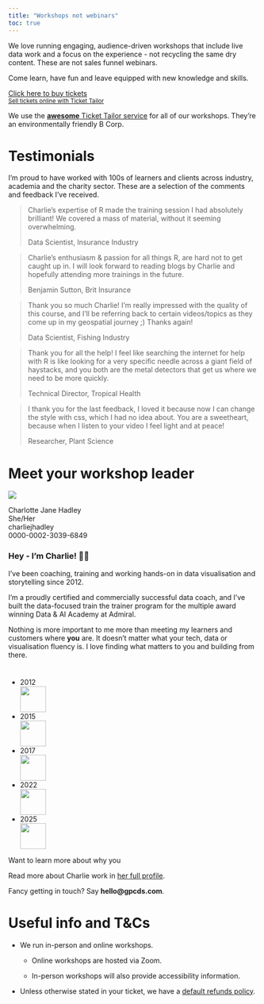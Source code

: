 ```yaml
---
title: "Workshops not webinars"
toc: true
---
```


We love running engaging, audience-driven workshops that include live data work and a focus on the experience - not recycling the same dry content. These are not sales funnel webinars. 

Come learn, have fun and leave equipped with new knowledge and skills.

:::{.column-screen-inset}

:::{.grid}

:::{.g-col-12 .g-col-md-8 .p-md-1}

<!-- Ticket Tailor Widget. Paste this into your website where you want the widget to appear. Do not change the code or the widget may not work properly. -->
<div class="tt-widget"><div class="tt-widget-fallback"><p><a href="https://www.tickettailor.com/all-tickets/graphplotchartdatastory/?ref=website_widget&show_search_filter=true&show_date_filter=true&show_sort=true" target="_blank">Click here to buy tickets</a><br /><small><a href="https://www.tickettailor.com?rf=wdg_244740" class="tt-widget-powered">Sell tickets online with Ticket Tailor</a></small></p></div><script src="https://cdn.tickettailor.com/js/widgets/min/widget.js" data-url="https://www.tickettailor.com/all-tickets/graphplotchartdatastory/?ref=website_widget&show_search_filter=true&show_date_filter=true&show_sort=true" data-type="inline" data-inline-minimal="false" data-inline-show-logo="true" data-inline-bg-fill="true" data-inline-inherit-ref-from-url-param="" data-inline-ref="website_widget"></script></div><!-- End of Ticket Tailor Widget -->

:::


:::{.g-col-12 .g-col-md-4 .p-md-1}

We use the [**awesome** Ticket Tailor service](https://www.tickettailor.com/events/graphplotchartdatastory) for all of our workshops. They're an environmentally friendly B Corp.

:::

:::

:::

# Testimonials

I'm proud to have worked with 100s of learners and clients across industry, academia and the charity sector. These are a selection of the comments and feedback I've received.

:::: {.grid .column-screen-inset}

::: {.g-col-12 .g-col-md-4 .g-col-sm-6}

<blockquote class="testimonial">
Charlie’s expertise of R made the training session I had absolutely brilliant! We covered a mass of material, without it seeming overwhelming.
<p class="testimonial-attribution">Data Scientist, Insurance Industry</p>
</blockquote>

:::

::: {.g-col-12 .g-col-md-4 .g-col-sm-6}

<blockquote class="testimonial">
 Charlie’s enthusiasm & passion for all things R, are hard not to get caught up in. I will look forward to reading blogs by Charlie and hopefully attending more trainings in the future.
<p class="testimonial-attribution">Benjamin Sutton, Brit Insurance</p>
</blockquote>

:::

::: {.g-col-12 .g-col-md-4 .g-col-sm-6}

<blockquote class="testimonial">
Thank you so much Charlie! I'm really impressed with the quality of this course, and I'll be referring back to certain videos/topics as they come up in my geospatial journey ;) Thanks again!
<p class="testimonial-attribution">Data Scientist, Fishing Industry</p>
</blockquote>

:::

::: {.g-col-12 .g-col-sm-6}

<blockquote class="testimonial">
Thank you for all the help! I feel like searching the internet for help with R is like looking for a very specific needle across a giant field of haystacks, and you both are the metal detectors that get us where we need to be more quickly.
<p class="testimonial-attribution">Technical Director, Tropical Health</p>
</blockquote>

:::

::: {.g-col-12 .g-col-sm-6}

<blockquote class="testimonial">
I thank you for the last feedback, I loved it because now I can change the style with css, which I had no idea about. You are a sweetheart, because when I listen to your video I feel light and at peace!
<p class="testimonial-attribution">Researcher, Plant Science</p>
</blockquote>

:::

::::


# Meet your workshop leader

::: {.grid .column-page}

::: {.g-col-3}
![](images/profile-pic_charotte-hadley.JPG){.img-circle width='152vw'}


<i class="fa-solid fa-person-walking-luggage" aria-label="graduation-cap"></i> Charlotte Jane Hadley 
<br>
<i class="fa-solid fa-transgender" aria-label="graduation-cap"></i> She/Her 
<br>
<i class="fa-solid fa-at" aria-label="at"></i> charliejhadley
<br> 
<i class="fa-brands fa-orcid" aria-label="envelope"></i> 0000-0002-3039-6849<br> 


:::

::: {.g-col-9}

### Hey - I'm Charlie! 🙋‍♀️

I've been coaching, training and working hands-on in data visualisation and storytelling since 2012.

I'm a proudly certified and commercially successful data coach, and I've built the data-focused train the trainer program for the multiple award winning Data & AI Academy at Admiral.

Nothing is more important to me more than meeting my learners and customers where **you** are. It doesn't matter what your tech, data or visualisation fluency is. I love finding what matters to you and building from there.

```{=html}
<div style='padding-top:10px;'>
<div class="hori-timeline" dir="ltr">
                    <ul class="list-inline events">
                        <li class="list-inline-item event-list">
                            <div class="px-4">
                                <div class="event-date bg-soft-success text-success">2012</div>
                                <img src='images/logo_wolfram-language.png' height='52vw'/>
                                <!-- <h6 style='text-align:center;text-decoration: none;'>Senior Consultant</h6> -->
                                <!--- <div>
                                    <a href="#" class="btn btn-primary btn-sm">Read more</a>
                                </div> --->
                            </div>
                        </li>
                        <li class="list-inline-item event-list">
                            <div class="px-4">
                                <div class="event-date bg-soft-success text-success">2015</div>
                                <img src='images/logo_university-of-oxford.webp' height='52vw'/>
                                <!-- <h6 style='text-align:center;text-decoration: none;'>Research Software Engineer</h6> -->
                            </div>
                        </li>
                        <li class="list-inline-item event-list">
                            <div class="px-4">
                                <div class="event-date bg-soft-success text-success">2017</div>
                                <img src='images/logo_linked-in.png' height='52vw'/>
                                <!-- <h6>Data Science<br>Instructor</h6> -->
                            </div>
                        </li>
                        <li class="list-inline-item event-list">
                            <div class="px-4">
                                <div class="event-date bg-soft-success text-success">2022</div>
                                <img src='images/logo_admiral.png' height='52vw'/>
                                <!-- <h6>University of<br>Oxford</h6> -->
                            </div>
                        </li>
                        <li class="list-inline-item event-list">
                            <div class="px-4">
                                <div class="event-date bg-soft-success text-success">2025</div>
                                <img src='brand-identity/logo_gpcds_colour.png' height='52vw'/>
                                <!-- <h6>University of<br>Oxford</h6> -->
                            </div>
                        </li>
                    </ul>
                </div>
</div>
```

Want to learn more about why you 

Read more about Charlie work in [her full profile](profile_charlotte-hadley.html).

Fancy getting in touch? Say **hello@gpcds.com**.

:::

:::

# Useful info and T&Cs

- We run in-person and online workshops.
    
    - Online workshops are hosted via Zoom.

    - In-person workshops will also provide accessibility information.

- Unless otherwise stated in your ticket, we have a [default refunds policy](data-ethics_t-and-cs.html#ticket-refund-policy).